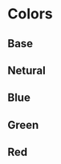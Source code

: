 
<Meta title="Colors" />

# Colors

## Base
<ColorPalette>
  <ColorItem
    title="white"
    subtitle="#FFFFFF"
    colors={{ white: '#FFFFFF'}}
  />
  <ColorItem
    title="black"
    subtitle="#0E121B"
    colors={{ neutral950: '#0E121B'}}
  />

</ColorPalette>

## Netural
<ColorPalette>
  <ColorItem 
    title="neutral"
    colors={{
      0: '#FFFFFF',
      50: '#F5F7FA',
      100: '#F3F5F8',
      200: '#E0E4EA',
      300: '#CACFD8',
      400: '#99A0AE',
      500: '#717784',
      600: '#525866',
      700: '#2B303B',
      800: '#232530',
      900: '#0E121B',
      950: '#0E121B',
    }} 
  />
</ColorPalette>

## Blue
<ColorPalette>
  <ColorItem
    title="blue"
    colors={{
      50: '#EBF1FF',
      500: '#335CFF',
      700: '#2547D0',
    }}
  />
</ColorPalette>

## Green
<ColorPalette>
  <ColorItem
    title="green"
    colors={{
      100: '#D1FBE9',
      500: '#21C16B',
    }}
  />
</ColorPalette>

## Red
<ColorPalette>
  <ColorItem
    title="red"
    colors={{
      100: '#FFd5D8',
      500: '#FB3748',
    }}
  />
</ColorPalette>
